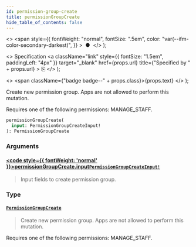 ```yaml
---
id: permission-group-create
title: permissionGroupCreate
hide_table_of_contents: false
---
```


  <>
    <span
      style={{
        fontWeight: "normal",
        fontSize: ".5em",
        color: "var(--ifm-color-secondary-darkest)",
      }}
    >
      &nbsp;●&nbsp;
    </span>
  </>
);

  <>
    Specification
    <a
      className="link"
      style={{ fontSize: "1.5em", paddingLeft: "4px" }}
      target="\_blank"
      href={props.url}
      title={"Specified by " + props.url}
    >
      ⎘
    </a>
  </>
);

  <>
    <span className={"badge badge--" + props.class}>{props.text}</span>
  </>
);

Create new permission group. Apps are not allowed to perform this mutation.

Requires one of the following permissions: MANAGE_STAFF.

```graphql
permissionGroupCreate(
  input: PermissionGroupCreateInput!
): PermissionGroupCreate
```

### Arguments

#### [<code style={{ fontWeight: 'normal' }}>permissionGroupCreate.<b>input</b></code>](#)<Bullet />[`PermissionGroupCreateInput!`](../../../api-reference/users/inputs/permission-group-create-input) <Badge class="secondary" text="non-null"/> <Badge class="secondary" text="input"/> <Badge class="secondary" text="users"/>

> Input fields to create permission group.

### Type

#### [`PermissionGroupCreate`](../../../api-reference/users/objects/permission-group-create) <Badge class="secondary" text="object"/> <Badge class="secondary" text="users"/>

> Create new permission group. Apps are not allowed to perform this mutation.

Requires one of the following permissions: MANAGE_STAFF.

>
